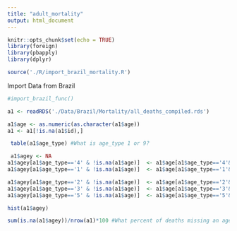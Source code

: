 ```yaml
---
title: "adult_mortality"
output: html_document
---
```


```r
knitr::opts_chunk$set(echo = TRUE)
library(foreign)
library(pbapply)
library(dplyr)

source('./R/import_brazil_mortality.R')
```

Import Data from Brazil
```r
#import_brazil_func()
```

```r
a1 <- readRDS('./Data/Brazil/Mortality/all_deaths_compiled.rds')

a1$age <- as.numeric(as.character(a1$age))
a1 <- a1[!is.na(a1$id),]

 table(a1$age_type) #What is age_type 1 or 9?

 a1$agey <- NA 
a1$agey[a1$age_type=='4' & !is.na(a1$age)]  <- a1$age[a1$age_type=='4'& !is.na(a1$age)]
a1$agey[a1$age_type=='1' & !is.na(a1$age)]  <- a1$age[a1$age_type=='1'& !is.na(a1$age)]/(24*365)

a1$agey[a1$age_type=='2' & !is.na(a1$age)]  <- a1$age[a1$age_type=='2'& !is.na(a1$age)]/365
a1$agey[a1$age_type=='3' & !is.na(a1$age)]  <- a1$age[a1$age_type=='3'& !is.na(a1$age)]/12
a1$agey[a1$age_type=='5' & !is.na(a1$age)]  <- a1$age[a1$age_type=='5'& !is.na(a1$age)]+100

hist(a1$agey)

sum(is.na(a1$agey))/nrow(a1)*100 #What percent of deaths missing an age classification?
```


